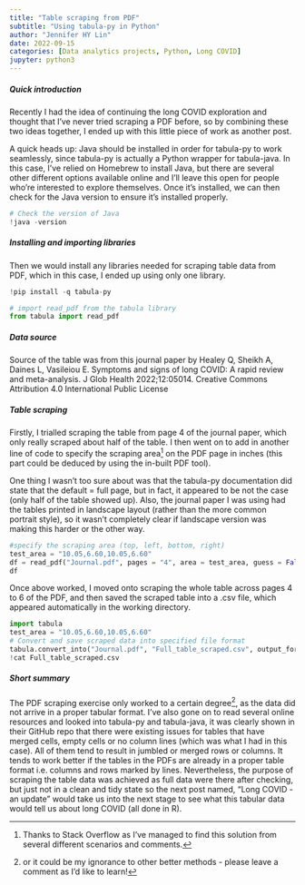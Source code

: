 ```yaml
---
title: "Table scraping from PDF"
subtitle: "Using tabula-py in Python"
author: "Jennifer HY Lin"
date: 2022-09-15
categories: [Data analytics projects, Python, Long COVID]
jupyter: python3
---
```


##### **Quick introduction**

Recently I had the idea of continuing the long COVID exploration and thought that I've never tried scraping a PDF before, so by combining these two ideas together, I ended up with this little piece of work as another post. 

A quick heads up: Java should be installed in order for tabula-py to work seamlessly, since tabula-py is actually a Python wrapper for tabula-java. In this case, I've relied on Homebrew to install Java, but there are several other different options available online and I'll leave this open for people who're interested to explore themselves. Once it's installed, we can then check for the Java version to ensure it's installed properly.
```python
# Check the version of Java
!java -version
```

##### **Installing and importing libraries**

Then we would install any libraries needed for scraping table data from PDF, which in this case, I ended up using only one library.

```python
!pip install -q tabula-py
```

```python
# import read_pdf from the tabula library
from tabula import read_pdf
```

##### **Data source**

Source of the table was from this journal paper by Healey Q, Sheikh A, Daines L, Vasileiou E. Symptoms and signs of long COVID: A rapid review and meta-analysis. J Glob Health 2022;12:05014. Creative Commons Attribution 4.0 International Public License

##### **Table scraping**

Firstly, I trialled scraping the table from page 4 of the journal paper, which only really scraped about half of the table. I then went on to add in another line of code to specify the scraping area[^1] on the PDF page in inches (this part could be deduced by using the in-built PDF tool).

[^1]: Thanks to Stack Overflow as I've managed to find this solution from several different scenarios and comments.

One thing I wasn't too sure about was that the tabula-py documentation did state that the default = full page, but in fact, it appeared to be not the case (only half of the table showed up). Also, the journal paper I was using had the tables printed in landscape layout (rather than the more common portrait style), so it wasn't completely clear if landscape version was making this harder or the other way.

```python
#specify the scraping area (top, left, bottom, right)
test_area = "10.05,6.60,10.05,6.60" 
df = read_pdf("Journal.pdf", pages = "4", area = test_area, guess = False, stream = True, pandas_options={'header':None})
df
```

Once above worked, I moved onto scraping the whole table across pages 4 to 6 of the PDF, and then saved the scraped table into a .csv file, which appeared automatically in the working directory.

```python
import tabula
test_area = "10.05,6.60,10.05,6.60"
# Convert and save scraped data into specified file format
tabula.convert_into("Journal.pdf", "Full_table_scraped.csv", output_format = "csv", pages = "4-6", area = test_area, guess = False, stream = True)
!cat Full_table_scraped.csv
```

##### **Short summary**

The PDF scraping exercise only worked to a certain degree[^2], as the data did not arrive in a proper tabular format. I've also gone on to read several online resources and looked into tabula-py and tabula-java, it was clearly shown in their GitHub repo that there were existing issues for tables that have merged cells, empty cells or no column lines (which was what I had in this case). All of them tend to result in jumbled or merged rows or columns. It tends to work better if the tables in the PDFs are already in a proper table format i.e. columns and rows marked by lines. Nevertheless, the purpose of scraping the table data was achieved as full data were there after checking, but just not in a clean and tidy state so the next post named, "Long COVID - an update" would take us into the next stage to see what this tabular data would tell us about long COVID (all done in R).

[^2]: or it could be my ignorance to other better methods - please leave a comment as I'd like to learn!
